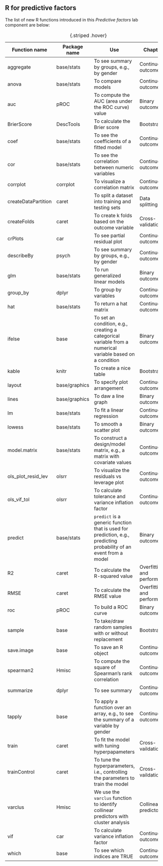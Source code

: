 ## R for predictive factors {.unnumbered}

The list of new R functions introduced in this *Predictive factors* lab component are below:

| Function name       | Package name  | Use                                                                                                                | Chapters                    |
|------------------|------------------|------------------|------------------|
| aggregate           | base/stats    | To see summary by groups, e.g., by gender                                                                          | Continuous outcome          |
| anova               | base/stats    | To compare models                                                                                                  | Continuous outcome          |
| auc                 | pROC          | To compute the AUC (area under the ROC curve) value                                                                | Binary outcome              |
| BrierScore          | DescTools     | To calculate the Brier score                                                                                       | Bootstrap                   |
| coef                | base/stats    | To see the coefficients of a fitted model                                                                          | Continuous outcome          |
| cor                 | base/stats    | To see the correlation between numeric variables                                                                   | Continuous outcome          |
| corrplot            | corrplot      | To visualize a correlation matrix                                                                                  | Continuous outcome          |
| createDataPartition | caret         | To split a dataset into training and testing sets                                                                   | Data splitting               |
| createFolds         | caret         | To create k folds based on the outcome variable                                                                    | Cross-validation            |
| crPlots             | car           | To see partial residual plot                                                                                       | Continuous outcome          |
| describeBy          | psych         | To see summary by groups, e.g., by gender                                                                          | Continuous outcome          |
| glm                 | base/stats    | To run generalized linear models                                                                                   | Binary outcome              |
| group_by            | dplyr         | To group by variables                                                                                              | Continuous outcome          |
| hat                 | base/stats    | To return a hat matrix                                                                                             | Continuous outcome          |
| ifelse              | base          | To set an condition, e.g., creating a categorical variable from a numerical variable based on a condition          | Binary outcome              |
| kable               | knitr         | To create a nice table                                                                                             | Bootstrap                   |
| layout              | base/graphics | To specify plot arrangement                                                                                        | Continuous outcome          |
| lines               | base/graphics | To daw a line graph                                                                                                | Binary outcome              |
| lm                  | base/stats    | To fit a linear regression                                                                                         | Continuous outcome          |
| lowess              | base/stats    | To smooth a scatter plot                                                                                           | Binary outcome              |
| model.matrix        | base/stats    | To construct a design/model matrix, e.g., a matrix with covariate values                                           | Continuous outcome          |
| ols_plot_resid_lev  | olsrr         | To visualize the residuals vs leverage plot                                                                        | Continuous outcome          |
| ols_vif_tol         | olsrr         | To calculate tolerance and variance inflation factor                                                               | Continuous outcome          |
| predict             | base/stats    | `predict` is a generic function that is used for prediction, e.g., predicting probability of an event from a model | Binary outcome              |
| R2                  | caret         | To calculate the R-squared value                                                                                   | Overfitting and performance |
| RMSE                | caret         | To calculate the RMSE value                                                                                        | Overfitting and performance |
| roc                 | pROC          | To build a ROC curve                                                                                               | Binary outcome              |
| sample              | base          | To take/draw random samples with or without replacement                                                            | Bootstrap                   |
| save.image          | base          | To save an R object                                                                                                | Continuous outcome          |
| spearman2           | Hmisc         | To compute the square of Spearman's rank correlation                                                               | Continuous outcome          |
| summarize           | dplyr         | To see summary                                                                                                     | Continuous outcome          |
| tapply              | base          | To apply a function over an array, e.g., to see the summary of a variable by gender                                | Continuous outcome          |
| train               | caret         | To fit the model with tuning hyperpapameters                                                                       | Cross-vaildation            |
| trainControl        | caret         | To tune the hyperparameters, i.e., controlling the parameters to train the model                                   | Cross-vaildation            |
| varclus             | Hmisc         | We use the `varclus` function to identify collinear predictors with cluster analysis                               | Collinear predictors        |
| vif                 | car           | To calculate variance inflation factor                                                                             | Continuous outcome          |
| which               | base          | To see which indices are TRUE                                                                                      | Continuous outcome          |

: {.striped .hover}

